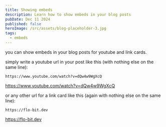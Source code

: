 ```yaml
---
title: Showing embeds
description: Learn how to show embeds in your blog posts
pubDate: Dec 11 2024
published: false
heroImage: /src/assets/blog-placeholder-3.jpg
tags:
  - embeds
---
```


you can show embeds in your blog posts for youtube and link cards.

simply write a youtube url in your post like this (with nothing else on the same line):

```mdx
https://www.youtube.com/watch?v=dQw4w9WgXcQ
```

https://www.youtube.com/watch?v=dQw4w9WgXcQ

or any other url for a link card like this (again with nothing else on the same line):

```mdx
https://flo-bit.dev
```

https://flo-bit.dev
